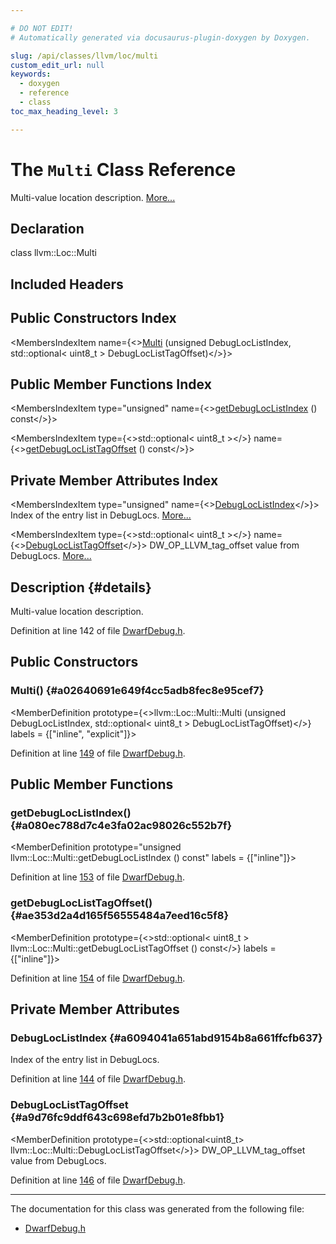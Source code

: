 ```yaml
---

# DO NOT EDIT!
# Automatically generated via docusaurus-plugin-doxygen by Doxygen.

slug: /api/classes/llvm/loc/multi
custom_edit_url: null
keywords:
  - doxygen
  - reference
  - class
toc_max_heading_level: 3

---
```





# The `Multi` Class Reference

<DoxygenPage pluginConfig={pluginConfig}>

Multi-value location description. <a href="#details">More...</a>

## Declaration

<CodeBlock>class llvm::Loc::Multi</CodeBlock>

## Included Headers

<IncludesList>
<IncludesListItem
  filePath="CodeGen/AsmPrinter/DwarfDebug.h"
  permalink="/docs/api/files/lib/lib/codegen/lib/codegen/asmprinter/dwarfdebug-h"
  isLocal="true" />
</IncludesList>

## Public Constructors Index

<MembersIndex>

<MembersIndexItem
  name={<><a href="#a02640691e649f4cc5adb8fec8e95cef7">Multi</a> (unsigned DebugLocListIndex, std::optional&lt; uint8&#95;t &gt; DebugLocListTagOffset)</>}>
</MembersIndexItem>

</MembersIndex>

## Public Member Functions Index

<MembersIndex>

<MembersIndexItem
  type="unsigned"
  name={<><a href="#a080ec788d7c4e3fa02ac98026c552b7f">getDebugLocListIndex</a> () const</>}>
</MembersIndexItem>

<MembersIndexItem
  type={<>std::optional&lt; uint8&#95;t &gt;</>}
  name={<><a href="#ae353d2a4d165f56555484a7eed16c5f8">getDebugLocListTagOffset</a> () const</>}>
</MembersIndexItem>

</MembersIndex>

## Private Member Attributes Index

<MembersIndex>

<MembersIndexItem
  type="unsigned"
  name={<><a href="#a6094041a651abd9154b8a661ffcfb637">DebugLocListIndex</a></>}>
Index of the entry list in DebugLocs. <a href="#a6094041a651abd9154b8a661ffcfb637">More...</a>
</MembersIndexItem>

<MembersIndexItem
  type={<>std::optional&lt; uint8&#95;t &gt;</>}
  name={<><a href="#a9d76fc9ddf643c698efd7b2b01e8fbb1">DebugLocListTagOffset</a></>}>
DW&#95;OP&#95;LLVM&#95;tag&#95;offset value from DebugLocs. <a href="#a9d76fc9ddf643c698efd7b2b01e8fbb1">More...</a>
</MembersIndexItem>

</MembersIndex>

## Description {#details}

Multi-value location description.

Definition at line 142 of file <a href="/docs/api/files/lib/lib/codegen/lib/codegen/asmprinter/dwarfdebug-h">DwarfDebug.h</a>.

<SectionDefinition>

## Public Constructors

### Multi() {#a02640691e649f4cc5adb8fec8e95cef7}

<MemberDefinition
  prototype={<>llvm::Loc::Multi::Multi (unsigned DebugLocListIndex, std::optional&lt; uint8&#95;t &gt; DebugLocListTagOffset)</>}
  labels = {["inline", "explicit"]}>

Definition at line <a href="/docs/api/files/lib/lib/codegen/lib/codegen/asmprinter/dwarfdebug-h/#l00149">149</a> of file <a href="/docs/api/files/lib/lib/codegen/lib/codegen/asmprinter/dwarfdebug-h">DwarfDebug.h</a>.
</MemberDefinition>

</SectionDefinition>

<SectionDefinition>

## Public Member Functions

### getDebugLocListIndex() {#a080ec788d7c4e3fa02ac98026c552b7f}

<MemberDefinition
  prototype="unsigned llvm::Loc::Multi::getDebugLocListIndex () const"
  labels = {["inline"]}>

Definition at line <a href="/docs/api/files/lib/lib/codegen/lib/codegen/asmprinter/dwarfdebug-h/#l00153">153</a> of file <a href="/docs/api/files/lib/lib/codegen/lib/codegen/asmprinter/dwarfdebug-h">DwarfDebug.h</a>.
</MemberDefinition>

### getDebugLocListTagOffset() {#ae353d2a4d165f56555484a7eed16c5f8}

<MemberDefinition
  prototype={<>std::optional&lt; uint8&#95;t &gt; llvm::Loc::Multi::getDebugLocListTagOffset () const</>}
  labels = {["inline"]}>

Definition at line <a href="/docs/api/files/lib/lib/codegen/lib/codegen/asmprinter/dwarfdebug-h/#l00154">154</a> of file <a href="/docs/api/files/lib/lib/codegen/lib/codegen/asmprinter/dwarfdebug-h">DwarfDebug.h</a>.
</MemberDefinition>

</SectionDefinition>

<SectionDefinition>

## Private Member Attributes

### DebugLocListIndex {#a6094041a651abd9154b8a661ffcfb637}

<MemberDefinition
  prototype="unsigned llvm::Loc::Multi::DebugLocListIndex">
Index of the entry list in DebugLocs.

Definition at line <a href="/docs/api/files/lib/lib/codegen/lib/codegen/asmprinter/dwarfdebug-h/#l00144">144</a> of file <a href="/docs/api/files/lib/lib/codegen/lib/codegen/asmprinter/dwarfdebug-h">DwarfDebug.h</a>.
</MemberDefinition>

### DebugLocListTagOffset {#a9d76fc9ddf643c698efd7b2b01e8fbb1}

<MemberDefinition
  prototype={<>std::optional&lt;uint8&#95;t&gt; llvm::Loc::Multi::DebugLocListTagOffset</>}>
DW&#95;OP&#95;LLVM&#95;tag&#95;offset value from DebugLocs.

Definition at line <a href="/docs/api/files/lib/lib/codegen/lib/codegen/asmprinter/dwarfdebug-h/#l00146">146</a> of file <a href="/docs/api/files/lib/lib/codegen/lib/codegen/asmprinter/dwarfdebug-h">DwarfDebug.h</a>.
</MemberDefinition>

</SectionDefinition>

<hr/>

The documentation for this class was generated from the following file:

<ul>
<li><a href="/docs/api/files/lib/lib/codegen/lib/codegen/asmprinter/dwarfdebug-h">DwarfDebug.h</a></li>
</ul>

</DoxygenPage>
